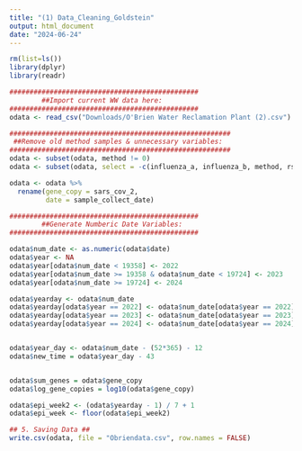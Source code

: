```yaml
---
title: "(1) Data_Cleaning_Goldstein"
output: html_document
date: "2024-06-24"
---
```


```r
rm(list=ls())
library(dplyr)
library(readr)

###############################################
        ##Import current WW data here:
###############################################
odata <- read_csv("Downloads/O'Brien Water Reclamation Plant (2).csv")

```


```r
#######################################################
 ##Remove old method samples & unnecessary variables:
#######################################################
odata <- subset(odata, method != 0)
odata <- subset(odata, select = -c(influenza_a, influenza_b, method, rsv))

odata <- odata %>%
  rename(gene_copy = sars_cov_2,
         date = sample_collect_date)

```

```r
###############################################
        ##Generate Numberic Date Variables:
###############################################

odata$num_date <- as.numeric(odata$date)
odata$year <- NA
odata$year[odata$num_date < 19358] <- 2022
odata$year[odata$num_date >= 19358 & odata$num_date < 19724] <- 2023
odata$year[odata$num_date >= 19724] <- 2024

odata$yearday <- odata$num_date 
odata$yearday[odata$year == 2022] <- odata$num_date[odata$year == 2022] - (52 * 365) - 12
odata$yearday[odata$year == 2023] <- odata$num_date[odata$year == 2023] - (53 * 365) - 12
odata$yearday[odata$year == 2024] <- odata$num_date[odata$year == 2024] - (54 * 365) - 12


odata$year_day <- odata$num_date - (52*365) - 12
odata$new_time = odata$year_day - 43


odata$sum_genes = odata$gene_copy
odata$log_gene_copies = log10(odata$gene_copy)

odata$epi_week2 <- (odata$yearday - 1) / 7 + 1
odata$epi_week <- floor(odata$epi_week2)
```

```r
## 5. Saving Data ##
write.csv(odata, file = "Obriendata.csv", row.names = FALSE)
```